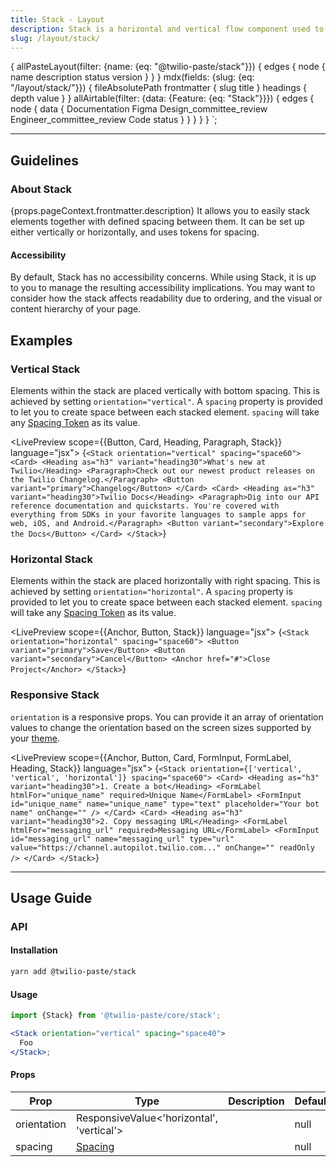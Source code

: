 ```yaml
---
title: Stack - Layout
description: Stack is a horizontal and vertical flow component used to create space between components.
slug: /layout/stack/
---
```



  {
    allPasteLayout(filter: {name: {eq: "@twilio-paste/stack"}}) {
      edges {
        node {
          name
          description
          status
          version
        }
      }
    }
    mdx(fields: {slug: {eq: "/layout/stack/"}}) {
      fileAbsolutePath
      frontmatter {
        slug
        title
      }
      headings {
        depth
        value
      }
    }
    allAirtable(filter: {data: {Feature: {eq: "Stack"}}}) {
      edges {
        node {
          data {
            Documentation
            Figma
            Design_committee_review
            Engineer_committee_review
            Code
            status
          }
        }
      }
    }
  }
`;

<ComponentHeader
  name="Stack"
  categoryRoute={SidebarCategoryRoutes.LAYOUT}
  githubUrl="https://github.com/twilio-labs/paste/tree/main/packages/paste-core/layout/stack"
  storybookUrl="/?path=/story/layout-stack--stack"
  packageName={props.data.allPasteComponent.edges[0].node.name}
  version={props.data.allPasteComponent.edges[0].node.version}
  description={props.data.allPasteComponent.edges[0].node.description}
  status={props.data.allPasteComponent.edges[0].node.status}
  figmaStatus={props.data.allAirtable.edges[0].node.data.Figma}
  designCommitteeStatus={props.data.allAirtable.edges[0].node.data.Design_committee_review}
  engineerCommitteeStatus={props.data.allAirtable.edges[0].node.data.Engineer_committee_review}
/>

---

<contentwrapper>

<PageAside data={props.data.mdx} />

<content>

## Guidelines

### About Stack

<Paragraph>
  {props.pageContext.frontmatter.description} It allows you to easily stack elements together with defined spacing
  between them. It can be set up either vertically or horizontally, and uses tokens for spacing.
</Paragraph>

#### Accessibility

By default, Stack has no accessibility concerns. While using Stack, it is up to you to manage the resulting
accessibility implications. You may want to consider how the stack affects readability due to ordering, and
the visual or content hierarchy of your page.

## Examples

### Vertical Stack

Elements within the stack are placed vertically with bottom spacing. This is achieved by setting
`orientation="vertical"`. A `spacing` property is provided to let you to create space between each stacked element.
`spacing` will take any [Spacing Token](/tokens#spacings) as its value.

<LivePreview scope={{Button, Card, Heading, Paragraph, Stack}} language="jsx">
  {`<Stack orientation="vertical" spacing="space60">
  <Card>
    <Heading as="h3" variant="heading30">What's new at Twilio</Heading>
    <Paragraph>Check out our newest product releases on the Twilio Changelog.</Paragraph>
    <Button variant="primary">Changelog</Button>
  </Card>
  <Card>
    <Heading as="h3" variant="heading30">Twilio Docs</Heading>
    <Paragraph>Dig into our API reference documentation and quickstarts. You're covered with everything from SDKs in your favorite languages to sample apps for web, iOS, and Android.</Paragraph>
    <Button variant="secondary">Explore the Docs</Button>
  </Card>
</Stack>`}
</LivePreview>

### Horizontal Stack

Elements within the stack are placed horizontally with right spacing. This is achieved by setting
`orientation="horizontal"`. A `spacing` property is provided to let you to create space between each stacked element.
`spacing` will take any [Spacing Token](/tokens#spacings) as its value.

<LivePreview scope={{Anchor, Button, Stack}} language="jsx">
  {`<Stack orientation="horizontal" spacing="space60">
  <Button variant="primary">Save</Button>
  <Button variant="secondary">Cancel</Button>
  <Anchor href="#">Close Project</Anchor>
</Stack>`}
</LivePreview>

### Responsive Stack

`orientation` is a responsive props. You can provide it an array of orientation
values to change the orientation based on the screen sizes supported by your [theme](/tokens/theme-package#theme-provider).

<LivePreview scope={{Anchor, Button, Card, FormInput, FormLabel, Heading, Stack}} language="jsx">
  {`<Stack orientation={['vertical', 'vertical', 'horizontal']} spacing="space60">
  <Card>
    <Heading as="h3" variant="heading30">1. Create a bot</Heading>
    <FormLabel htmlFor="unique_name" required>Unique Name</FormLabel>
    <FormInput id="unique_name" name="unique_name" type="text" placeholder="Your bot name" onChange="" />
  </Card>
  <Card>
    <Heading as="h3" variant="heading30">2. Copy messaging URL</Heading>
    <FormLabel htmlFor="messaging_url" required>Messaging URL</FormLabel>
    <FormInput id="messaging_url" name="messaging_url" type="url" value="https://channel.autopilot.twilio.com..." onChange="" readOnly />
  </Card>
</Stack>`}
</LivePreview>

---

## Usage Guide

### API

#### Installation

```bash
yarn add @twilio-paste/stack
```

#### Usage

```jsx
import {Stack} from '@twilio-paste/core/stack';

<Stack orientation="vertical" spacing="space40">
  Foo
</Stack>;
```

#### Props

| Prop        | Type                                      | Description | Default |
| ----------- | ----------------------------------------- | ----------- | ------- |
| orientation | ResponsiveValue<'horizontal', 'vertical'> |             | null    |
| spacing     | [Spacing](/tokens/#spacings)              |             | null    |

<ChangelogRevealer>
  <Changelog />
</ChangelogRevealer>

</content>

</contentwrapper>

